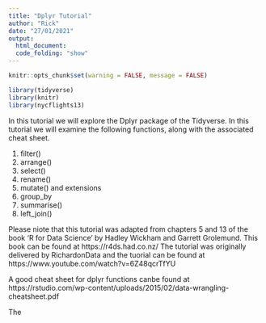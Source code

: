 ---
title: "Dplyr Tutorial"
author: "Rick"
date: "27/01/2021"
output: 
  html_document:
  code_folding: "show"
---
  
```{r setup, include=FALSE}
knitr::opts_chunk$set(warning = FALSE, message = FALSE)
```


```{r load, Libraries}
library(tidyverse)
library(knitr)
library(nycflights13)

```

In this tutorial we will explore the Dplyr package of the Tidyverse. In this tutorial we will examine the following functions, along with the associated cheat sheet.

1) filter()
2) arrange()
3) select()
4) rename()
5) mutate() and extensions
6) group_by
7) summarise()
8) left_join()

Please niote that this tutorial was adapted from chapters 5 and 13 of the book 'R for Data Science' by Hadley Wickham and Garrett Grolemund. This book can be found at https://r4ds.had.co.nz/ The tutorial was originally delivered by RichardonData and the tuorial can be found at https://www.youtube.com/watch?v=6Z48qcrTfYU

A good cheat sheet for dplyr functions canbe found at https://rstudio.com/wp-content/uploads/2015/02/data-wrangling-cheatsheet.pdf

The 


